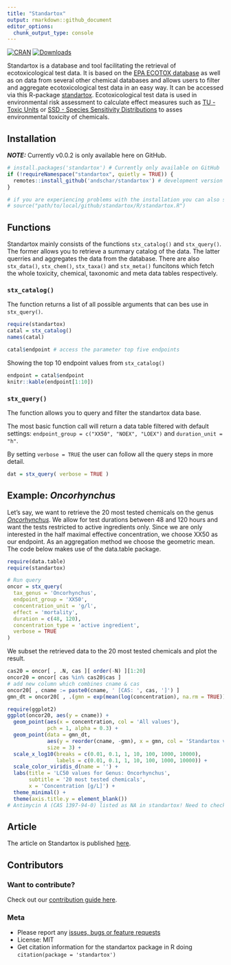 ```yaml
---
title: "Standartox"
output: rmarkdown::github_document
editor_options: 
  chunk_output_type: console
---
```


[![CRAN](https://www.r-pkg.org/badges/version/standartox)](https://CRAN.R-project.org/package=standartox)
[![Downloads](https://cranlogs.r-pkg.org/badges/standartox)](https://cran.r-project.org/package=standartox)

Standartox is a database and tool facilitating the retrieval of ecotoxicological test data. It is based on the [EPA ECOTOX database](https://cfpub.epa.gov/ecotox/) as well as on data from several other chemical databases and allows users to filter and aggregate ecotoxicological test data in an easy way. It can be accessed via this R-package [standartox](https://github.com/andschar/standartox). Ecotoxicological test data is used in environmental risk assessment to calculate effect measures such as [TU - Toxic Units](https://en.wikipedia.org/wiki/Toxic_unit) or [SSD - Species Sensitivity Distributions](https://edild.github.io/ssd/) to asses environmental toxicity of chemicals.

## Installation

**_NOTE:_** Currently v0.0.2 is only available here on GitHub.

```r
# install.packages('standartox') # Currently only available on GitHub
if (!requireNamespace("standartox", quietly = TRUE)) {
  remotes::install_github('andschar/standartox') # development version
}

# if you are experiencing problems with the installation you can also simply source the R script:
# source("path/to/local/github/standartox/R/standartox.R")
```

## Functions

Standartox mainly consists of the functions `stx_catalog()` and `stx_query()`. The former allows you to retrieve a summary catalog of the data. The latter querries and aggregates the data from the database. There are also `stx_data()`, `stx_chem()`, `stx_taxa()` and `stx_meta()` funcitons which fetch the whole toxicity, chemical, taxonomic and meta data tables respectively.

### `stx_catalog()`

The function returns a list of all possible arguments that can bes use in `stx_query()`.

```r
require(standartox)
catal = stx_catalog()
names(catal)
```

```r
catal$endpoint # access the parameter top five endpoints
```

Showing the top 10 endpoint values from `stx_catalog()`  
```r
endpoint = catal$endpoint
knitr::kable(endpoint[1:10])
```

### `stx_query()`

The function allows you to query and filter the standartox data base.

The most basic function call will return a data table filtered with default settings: 
`endpoint_group = c("XX50", "NOEX", "LOEX")` and `duration_unit = "h"`.

By setting `verbose = TRUE` the user can follow all the query steps in more detail.

```r
dat = stx_query( verbose = TRUE )
```

## Example: _Oncorhynchus_

Let's say, we want to retrieve the 20 most tested chemicals on the genus _[Oncorhynchus](https://en.wikipedia.org/wiki/Oncorhynchus)_. We allow for test durations between 48 and 120 hours and want the tests restricted to active ingredients only. Since we are only interested in the half maximal effective concentration, we choose XX50 as our endpoint. As an aggregation method we choose the geometric mean. The code below makes use of the data.table package.

```r
require(data.table)
require(standartox)

# Run query
oncor = stx_query(
  tax_genus = 'Oncorhynchus',
  endpoint_group = 'XX50',
  concentration_unit = 'g/l',
  effect = 'mortality',
  duration = c(48, 120),
  concentration_type = 'active ingredient',
  verbose = TRUE
)
```

We subset the retrieved data to the 20 most tested chemicals and plot the result.

```r
cas20 = oncor[ , .N, cas ][ order(-N) ][1:20]
oncor20 = oncor[ cas %in% cas20$cas ]
# add new column which combines cname & cas
oncor20[ , cname := paste0(cname, ' [CAS: ', cas, ']') ]
gmn_dt = oncor20[ , .(gmn = exp(mean(log(concentration), na.rm = TRUE))), .(cas, cname, tax_genus)]
```

```r
require(ggplot2)
ggplot(oncor20, aes(y = cname)) +
  geom_point(aes(x = concentration, col = 'All values'),
             pch = 1, alpha = 0.3) +
  geom_point(data = gmn_dt,
             aes(y = reorder(cname, -gmn), x = gmn, col = 'Standartox value\n(Geometric mean)'),
             size = 3) +
  scale_x_log10(breaks = c(0.01, 0.1, 1, 10, 100, 1000, 10000),
                labels = c(0.01, 0.1, 1, 10, 100, 1000, 10000)) +
  scale_color_viridis_d(name = '') +
  labs(title = 'LC50 values for Genus: Oncorhynchus',
       subtitle = '20 most tested chemicals',
       x = 'Concentration [g/L]') +
  theme_minimal() +
  theme(axis.title.y = element_blank())
# Antimycin A (CAS 1397-94-0) listed as NA in standartox! Need to check this ... 
```

## Article

The article on Standartox is published [here](https://www.mdpi.com/2306-5729/5/2/46).

## Contributors

### Want to contribute?

Check out our [contribution guide here](https://github.com/andschar/standartox/blob/master/CONTRIBUTING.md).

### Meta

  - Please report any [issues, bugs or feature requests](https://github.com/andschar/standartox/issues)
  - License: MIT
  - Get citation information for the standartox package in R doing `citation(package = 'standartox')`
